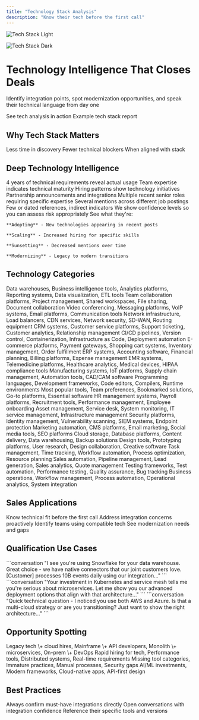 ```yaml
---
title: "Technology Stack Analysis"
description: "Know their tech before the first call"
---
```


<Frame>
  <img
    className="block dark:hidden"
    src="/images/tech-stack.png"
    alt="Tech Stack Light"
  />

  <img
    className="hidden dark:block"
    src="/images/tech-stack.png"
    alt="Tech Stack Dark"
  />
</Frame>

# Technology Intelligence That Closes Deals

Identify integration points, spot modernization opportunities, and speak their technical language from day one

<CardGroup cols={2}>
  <Card title="Get Demo" icon="play" href="/demo">
    See tech analysis in action
  </Card>
  <Card title="View Sample" icon="file-text" href="/sample-report">
    Example tech stack report
  </Card>
</CardGroup>

## Why Tech Stack Matters

<CardGroup cols={3}>
  <Card title="75% Faster Qualification" icon="gauge">
    Less time in discovery
  </Card>
  <Card title="60% Fewer Integration Objections" icon="shield">
    Fewer technical blockers
  </Card>
  <Card title="45% Higher Technical Win Rate" icon="trophy">
    When aligned with stack
  </Card>
</CardGroup>

## Deep Technology Intelligence

<Tabs>
  <Tab title="🔍 What We Analyze">
    <CardGroup cols={2}>
      <Card title="Job Postings" icon="briefcase">
        4 years of technical requirements reveal actual usage
      </Card>
      <Card title="Skills Data" icon="graduation-cap">
        Team expertise indicates technical maturity
      </Card>
      <Card title="Project Signals" icon="diagram-project">
        Hiring patterns show technology initiatives
      </Card>
      <Card title="Vendor Mentions" icon="handshake">
        Partnership announcements and integrations
      </Card>
    </CardGroup>
  </Tab>
  <Tab title="📊 Confidence Scoring">
    <Steps>
      <Step title="High Confidence (90%+)">
        Multiple recent senior roles requiring specific expertise
      </Step>
      <Step title="Medium (60-89%)">
        Several mentions across different job postings
      </Step>
      <Step title="Low (<60%)">
        Few or dated references, indirect indicators
      </Step>
    </Steps>
    <Info>
      We show confidence levels so you can assess risk appropriately
    </Info>
  </Tab>
  <Tab title="📈 Trend Analysis">
    See what they're:

    **Adopting** - New technologies appearing in recent posts

    **Scaling** - Increased hiring for specific skills

    **Sunsetting** - Decreased mentions over time

    **Modernizing** - Legacy to modern transitions
  </Tab>
</Tabs>

## Technology Categories

<AccordionGroup>
  <Accordion title="Data, BI and Analytics" icon="database">
    Data warehouses, Business intelligence tools, Analytics platforms, Reporting systems, Data visualization, ETL tools
  </Accordion>
  <Accordion title="Collaboration" icon="users">
    Team collaboration platforms, Project management, Shared workspaces, File sharing, Document collaboration
  </Accordion>
  <Accordion title="Communications" icon="message-circle">
    Video conferencing, Messaging platforms, VoIP systems, Email platforms, Communication tools
  </Accordion>
  <Accordion title="Computer Networks" icon="network">
    Network infrastructure, Load balancers, CDN services, Network security, SD-WAN, Routing equipment
  </Accordion>
  <Accordion title="Customer Management" icon="user-check">
    CRM systems, Customer service platforms, Support ticketing, Customer analytics, Relationship management
  </Accordion>
  <Accordion title="Devops And Development" icon="git-branch">
    CI/CD pipelines, Version control, Containerization, Infrastructure as Code, Deployment automation
  </Accordion>
  <Accordion title="E-commerce" icon="shopping-cart">
    E-commerce platforms, Payment gateways, Shopping cart systems, Inventory management, Order fulfillment
  </Accordion>
  <Accordion title="Finance And Accounting" icon="calculator">
    ERP systems, Accounting software, Financial planning, Billing platforms, Expense management
  </Accordion>
  <Accordion title="Health Tech" icon="heart">
    EMR systems, Telemedicine platforms, Healthcare analytics, Medical devices, HIPAA compliance tools
  </Accordion>
  <Accordion title="Industrial Engineering" icon="cog">
    Manufacturing systems, IoT platforms, Supply chain management, Automation tools, CAD/CAM software
  </Accordion>
  <Accordion title="Programming" icon="code">
    Programming languages, Development frameworks, Code editors, Compilers, Runtime environments
  </Accordion>
  <Accordion title="Favourites" icon="star">
    Most popular tools, Team preferences, Bookmarked solutions, Go-to platforms, Essential software
  </Accordion>
  <Accordion title="HR" icon="user-plus">
    HR management systems, Payroll platforms, Recruitment tools, Performance management, Employee onboarding
  </Accordion>
  <Accordion title="IT Management" icon="settings">
    Asset management, Service desk, System monitoring, IT service management, Infrastructure management
  </Accordion>
  <Accordion title="IT Security" icon="shield">
    Security platforms, Identity management, Vulnerability scanning, SIEM systems, Endpoint protection
  </Accordion>
  <Accordion title="Marketing" icon="megaphone">
    Marketing automation, CMS platforms, Email marketing, Social media tools, SEO platforms
  </Accordion>
  <Accordion title="Platform And Storage" icon="hard-drive">
    Cloud storage, Database platforms, Content delivery, Data warehousing, Backup solutions
  </Accordion>
  <Accordion title="Product And Design" icon="palette">
    Design tools, Prototyping platforms, User research, Design collaboration, Creative software
  </Accordion>
  <Accordion title="Productivity And Operations" icon="trending-up">
    Task management, Time tracking, Workflow automation, Process optimization, Resource planning
  </Accordion>
  <Accordion title="Sales" icon="briefcase">
    Sales automation, Pipeline management, Lead generation, Sales analytics, Quote management
  </Accordion>
  <Accordion title="Testing And QA" icon="flask">
    Testing frameworks, Test automation, Performance testing, Quality assurance, Bug tracking
  </Accordion>
  <Accordion title="Operations Software" icon="zap">
    Business operations, Workflow management, Process automation, Operational analytics, System integration
  </Accordion>
</AccordionGroup>

## Sales Applications

<CardGroup cols={2}>
  <Card title="Qualify Faster" icon="gauge">
    Know technical fit before the first call
  </Card>
  <Card title="Handle Objections" icon="shield">
    Address integration concerns proactively
  </Card>
  <Card title="Find Champions" icon="star">
    Identify teams using compatible tech
  </Card>
  <Card title="Spot Opportunities" icon="lightbulb">
    See modernization needs and gaps
  </Card>
</CardGroup>

## Qualification Use Cases

<Tabs>
  <Tab title="Integration Fit">
    ```conversation
    "I see you're using Snowflake for your data warehouse. 
    Great choice - we have native connectors that our joint 
    customers love. [Customer] processes 10B events daily 
    using our integration..."
    ```
  </Tab>
  <Tab title="Technical Maturity">
    ```conversation
    "Your investment in Kubernetes and service mesh tells me 
    you're serious about microservices. Let me show you our 
    advanced deployment options that align with that architecture..."
    ```
  </Tab>
  <Tab title="Stack Validation">
    ```conversation
    "Quick technical question - I noticed you use both AWS 
    and Azure. Is that a multi-cloud strategy or are you 
    transitioning? Just want to show the right architecture..."
    ```
  </Tab>
</Tabs>

## Opportunity Spotting

<CardGroup cols={2}>
  <Card title="Modernization Signals" icon="arrow-up">
    Legacy tech \+ cloud hires, Mainframe \+ API developers, Monolith \+ microservices, On-prem \+ DevOps
  </Card>
  <Card title="Scaling Indicators" icon="chart-line">
    Rapid hiring for tech, Performance tools, Distributed systems, Real-time requirements
  </Card>
  <Card title="Gap Analysis" icon="magnifying-glass">
    Missing tool categories, Immature practices, Manual processes, Security gaps
  </Card>
  <Card title="Innovation Readiness" icon="rocket">
    AI/ML investments, Modern frameworks, Cloud-native apps, API-first design
  </Card>
</CardGroup>

## Best Practices

<CardGroup cols={3}>
  <Card title="Verify Critical Info" icon="check-circle">
    Always confirm must-have integrations directly
  </Card>
  <Card title="Lead with Compatibility" icon="plug">
    Open conversations with integration confidence
  </Card>
  <Card title="Use Their Language" icon="message">
    Reference their specific tools and versions
  </Card>
</CardGroup>